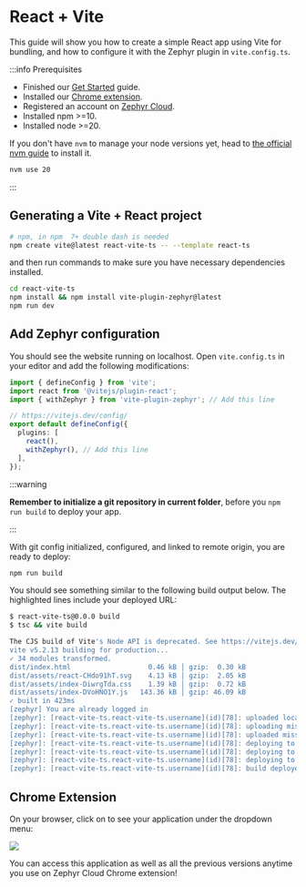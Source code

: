 
# React + Vite

<SourceCode href="https://github.com/ZephyrCloudIO/zephyr-examples/tree/main/examples/react-vite-ts" />

This guide will show you how to create a simple React app using Vite for bundling, and how to configure it with the Zephyr plugin in `vite.config.ts`.

:::info Prerequisites

- Finished our [Get Started](/general/get-started) guide.
- Installed our [Chrome extension](https://chromewebstore.google.com/detail/zephyr-mission-control/liflhldchhinbaeplljlplhnbkdidedn).
- Registered an account on [Zephyr Cloud](https://app.zephyr-cloud.io).
- Installed npm >=10.
- Installed node >=20.

If you don't have `nvm` to manage your node versions yet, head to [the official nvm guide](https://github.com/nvm-sh/nvm) to install it.

```bash
nvm use 20 
```

:::

## Generating a Vite + React project

```bash filename="Terminal"
# npm, in npm  7+ double dash is needed
npm create vite@latest react-vite-ts -- --template react-ts
```

and then run commands to make sure you have necessary dependencies installed.

```bash filename="Terminal"
cd react-vite-ts
npm install && npm install vite-plugin-zephyr@latest
npm run dev
```

## Add Zephyr configuration

You should see the website running on localhost. Open `vite.config.ts` in your editor and add the following modifications:

```ts filename="vite.config.ts"
import { defineConfig } from 'vite';
import react from '@vitejs/plugin-react';
import { withZephyr } from 'vite-plugin-zephyr'; // Add this line

// https://vitejs.dev/config/
export default defineConfig({
  plugins: [
    react(),
    withZephyr(), // Add this line
  ],
});
```

:::warning

**Remember to initialize a git repository in current folder**, before you `npm run build` to deploy your app.

:::

With git config initialized, configured, and linked to remote origin, you are ready to deploy:

```bash filename="Terminal"
npm run build
```


You should see something similar to the following build output below. The highlighted lines include your deployed URL:

<BuildAuthInfo />


```bash {16-18}
$ react-vite-ts@0.0.0 build
$ tsc && vite build

The CJS build of Vite's Node API is deprecated. See https://vitejs.dev/troubleshooting.html#vite-cjs-node-api-deprecated for more details.
vite v5.2.13 building for production...
✓ 34 modules transformed.
dist/index.html                   0.46 kB │ gzip:  0.30 kB
dist/assets/react-CHdo91hT.svg    4.13 kB │ gzip:  2.05 kB
dist/assets/index-DiwrgTda.css    1.39 kB │ gzip:  0.72 kB
dist/assets/index-DVoHNO1Y.js   143.36 kB │ gzip: 46.09 kB
✓ built in 423ms
[zephyr] You are already logged in
[zephyr]: [react-vite-ts.react-vite-ts.username](id)[78]: uploaded local snapshot in 156ms
[zephyr]: [react-vite-ts.react-vite-ts.username](id)[78]: uploading missing assets to zephyr (queued 4 out of 4)
[zephyr]: [react-vite-ts.react-vite-ts.username](id)[78]: uploaded missing assets to zephyr (4 assets in 1009ms, 145.84kb)
[zephyr]: [react-vite-ts.react-vite-ts.username](id)[78]: deploying to https://t_main_id-react-vite-t-309c6c-ze.valorkin.dev
[zephyr]: [react-vite-ts.react-vite-ts.username](id)[78]: deploying to https://id_78-react-vite-ts-re-6d13dd-ze.valorkin.dev
[zephyr]: [react-vite-ts.react-vite-ts.username](id)[78]: deploying to https://react-vite-ts-react-vite-ts-username-ze.valorkin.dev
[zephyr]: [react-vite-ts.react-vite-ts.username](id)[78]: build deployed in 1067ms
```

## Chrome Extension

On your browser, click on <ChromeExtension/> to see your application under the dropdown menu:

<Image src="/react-vite-ts-side-panel.png" />

You can access this application as well as all the previous versions anytime you use on Zephyr Cloud Chrome extension! 

